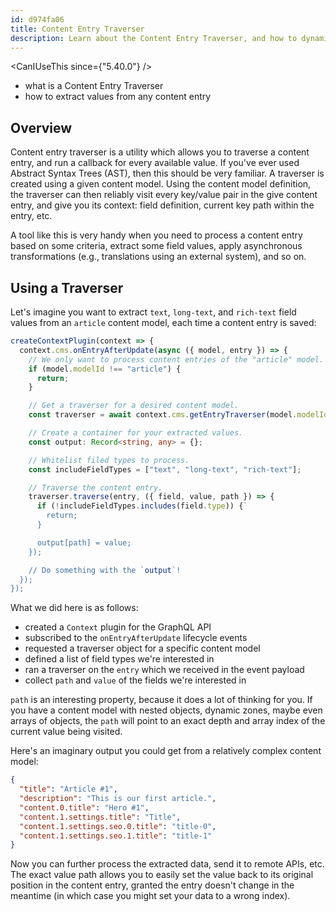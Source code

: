 ```yaml
---
id: d974fa06
title: Content Entry Traverser
description: Learn about the Content Entry Traverser, and how to dynamically extract values from content entries
---
```



<CanIUseThis since={"5.40.0"} />

<WhatYouWillLearn>

- what is a Content Entry Traverser
- how to extract values from any content entry

</WhatYouWillLearn>

## Overview

Content entry traverser is a utility which allows you to traverse a content entry, and run a callback for every available value. If you've ever used Abstract Syntax Trees (AST), then this should be very familiar. A traverser is created using a given content model. Using the content model definition, the traverser can then reliably visit every key/value pair in the give content entry, and give you its context: field definition, current key path within the entry, etc.

A tool like this is very handy when you need to process a content entry based on some criteria, extract some field values, apply asynchronous transformations (e.g., translations using an external system), and so on.

## Using a Traverser

Let's imagine you want to extract `text`, `long-text`, and `rich-text` field values from an `article` content model, each time a content entry is saved:

```ts Extract values on each content entry update
createContextPlugin(context => {
  context.cms.onEntryAfterUpdate(async ({ model, entry }) => {
    // We only want to process content entries of the "article" model.
    if (model.modelId !== "article") {
      return;
    }

    // Get a traverser for a desired content model.
    const traverser = await context.cms.getEntryTraverser(model.modelId);

    // Create a container for your extracted values.
    const output: Record<string, any> = {};

    // Whitelist filed types to process.
    const includeFieldTypes = ["text", "long-text", "rich-text"];

    // Traverse the content entry.
    traverser.traverse(entry, ({ field, value, path }) => {
      if (!includeFieldTypes.includes(field.type)) {`
        return;
      }

      output[path] = value;
    });

    // Do something with the `output`!
  });
});
```

What we did here is as follows:

- created a `Context` plugin for the GraphQL API
- subscribed to the `onEntryAfterUpdate` lifecycle events
- requested a traverser object for a specific content model
- defined a list of field types we're interested in
- ran a traverser on the `entry` which we received in the event payload
- collect `path` and `value` of the fields we're interested in

`path` is an interesting property, because it does a lot of thinking for you. If you have a content model with nested objects, dynamic zones, maybe even arrays of objects, the `path` will point to an exact depth and array index of the current value being visited.

Here's an imaginary output you could get from a relatively complex content model:

```json Example Data
{
  "title": "Article #1",
  "description": "This is our first article.",
  "content.0.title": "Hero #1",
  "content.1.settings.title": "Title",
  "content.1.settings.seo.0.title": "title-0",
  "content.1.settings.seo.1.title": "title-1"
}
```

Now you can further process the extracted data, send it to remote APIs, etc. The exact value path allows you to easily set the value back to its original position in the content entry, granted the entry doesn't change in the meantime (in which case you might set your data to a wrong index).
